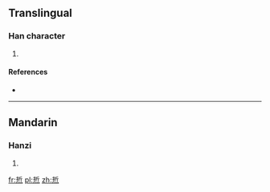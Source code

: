 ==Translingual==

===Han character===
{{Han char|rn=86|rad=火|as=07|sn=11|four=5233<sub>2</sub>|canj=手中火 (QLF)}}

# {{defn|Han|sort=火07}}

====References====
* {{Han ref|kx=0673.111|dkj=19042|hdz=32207.010|uh=710E|ud=28942|bh=D65B|bd=54875}}

----

==Mandarin==

===Hanzi===
{{cmn-hanzi|pin=[[xiè]] ([[xie4]])|wg=hsieh<sup>4</sup>}}

# {{defn|lang=cmn|sort=火07}}

[[fr:焎]]
[[pl:焎]]
[[zh:焎]]